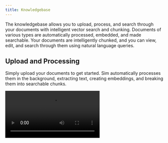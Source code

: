 ```yaml
---
title: Knowledgebase
---
```



The knowledgebase allows you to upload, process, and search through your documents with intelligent vector search and chunking. Documents of various types are automatically processed, embedded, and made searchable. Your documents are intelligently chunked, and you can view, edit, and search through them using natural language queries.

## Upload and Processing

Simply upload your documents to get started. Sim automatically processes them in the background, extracting text, creating embeddings, and breaking them into searchable chunks.

<Video src="knowledgebase-1.mp4" />

The system handles the entire processing pipeline for you:

1. **Text Extraction**: Content is extracted from your documents using specialized parsers for each file type
2. **Intelligent Chunking**: Documents are broken into meaningful chunks with configurable size and overlap
3. **Embedding Generation**: Vector embeddings are created for semantic search capabilities
4. **Processing Status**: Track the progress as your documents are processed

## Supported File Types

Sim supports PDF, Word (DOC/DOCX), plain text (TXT), Markdown (MD), HTML, Excel (XLS/XLSX), PowerPoint (PPT/PPTX), and CSV files. Files can be up to 100MB each, with optimal performance for files under 50MB. You can upload multiple documents simultaneously, and PDF files include OCR processing for scanned documents.

## Viewing and Editing Chunks

Once your documents are processed, you can view and edit the individual chunks. This gives you full control over how your content is organized and searched.

<Image src="/static/knowledgebase.png" alt="Document chunks view showing processed content" width={800} height={500} />

### Chunk Configuration
- **Default chunk size**: 1,024 characters
- **Configurable range**: 100-4,000 characters per chunk
- **Smart overlap**: 200 characters by default for context preservation
- **Hierarchical splitting**: Respects document structure (sections, paragraphs, sentences)

### Editing Capabilities
- **Edit chunk content**: Modify the text content of individual chunks
- **Adjust chunk boundaries**: Merge or split chunks as needed
- **Add metadata**: Enhance chunks with additional context
- **Bulk operations**: Manage multiple chunks efficiently

## Advanced PDF Processing

For PDF documents, Sim offers enhanced processing capabilities:

### OCR Support
When configured with Azure or Mistral OCR:
- **Scanned document processing**: Extract text from image-based PDFs
- **Mixed content handling**: Process PDFs with both text and images
- **High accuracy**: Advanced AI models ensure accurate text extraction

### Processing Methods
1. **Azure Mistral OCR**: Premium OCR with highest accuracy
2. **Mistral OCR**: Standard AI-powered text extraction
3. **Standard PDF Parser**: Fast processing for text-based PDFs

## Using Knowledge in Workflows

Once your documents are processed, you can use them in your AI workflows through the Knowledge block. This allows your agents to access and reason over your document content.

<Image src="/static/knowledgebase-2.png" alt="Using Knowledge Block in Workflows" width={800} height={500} />

### Knowledge Block Features
- **Semantic search**: Find relevant content using natural language queries
- **Context integration**: Automatically include relevant chunks in agent prompts
- **Dynamic retrieval**: Search happens in real-time during workflow execution
- **Relevance scoring**: Results ranked by semantic similarity

### Integration Options
- **System prompts**: Provide context to your AI agents
- **Dynamic context**: Search and include relevant information during conversations
- **Multi-document search**: Query across your entire knowledgebase
- **Filtered search**: Combine with tags for precise content retrieval

## Vector Search Technology

Sim uses advanced vector search technology to understand the meaning and context of your content:

### Semantic Understanding
- **Contextual search**: Finds relevant content even when exact keywords don't match
- **Concept-based retrieval**: Understands relationships between ideas
- **Multi-language support**: Works across different languages
- **Synonym recognition**: Finds related terms and concepts

### Search Capabilities
- **Natural language queries**: Ask questions in plain English
- **Similarity search**: Find conceptually similar content
- **Hybrid search**: Combines vector and traditional keyword search
- **Configurable results**: Control the number and relevance threshold of results

## Document Management

### Organization Features
- **Bulk upload**: Upload multiple files at once
- **Processing status**: Real-time updates on document processing
- **Search and filter**: Find documents quickly in large collections
- **Metadata tracking**: Automatic capture of file information and processing details

### Security and Privacy
- **Secure storage**: Documents stored with enterprise-grade security
- **Access control**: Workspace-based permissions
- **Processing isolation**: Each workspace has isolated document processing
- **Data retention**: Configure document retention policies

## Getting Started

1. **Navigate to your knowledgebase**: Access from your workspace sidebar
2. **Upload documents**: Drag and drop or select files to upload
3. **Monitor processing**: Watch as documents are processed and chunked
4. **Explore chunks**: View and edit the processed content
5. **Add to workflows**: Use the Knowledge block to integrate with your AI agents

The knowledgebase transforms your static documents into an intelligent, searchable resource that your AI workflows can leverage for more informed and contextual responses.